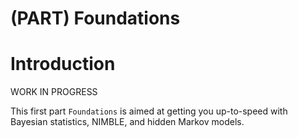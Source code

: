 \mainmatter

# (PART) Foundations {-}

# Introduction {-}

WORK IN PROGRESS

This first part `Foundations` is aimed at getting you up-to-speed with Bayesian statistics, NIMBLE, and hidden Markov models.